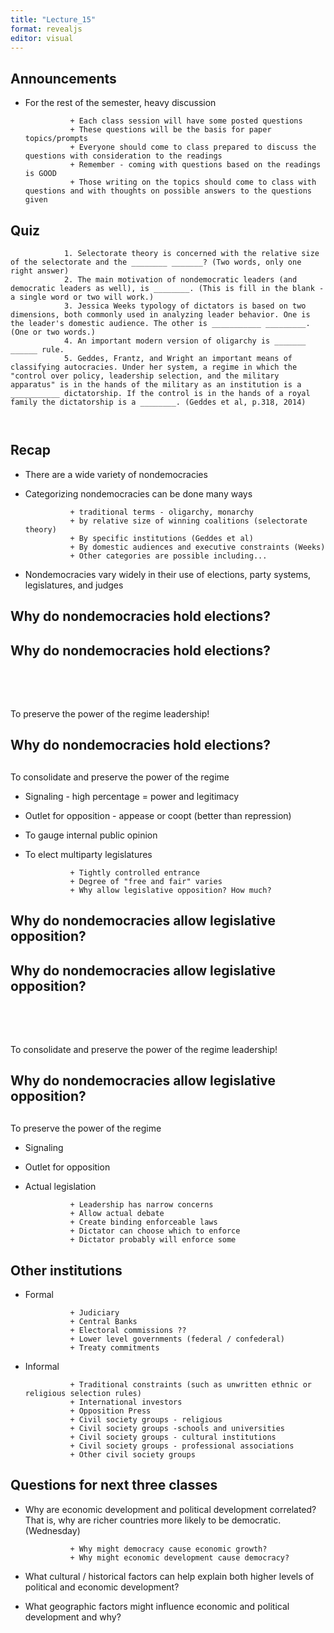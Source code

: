 ```yaml
---
title: "Lecture_15"
format: revealjs
editor: visual
---
```


## Announcements

+ For the rest of the semester, heavy discussion

                + Each class session will have some posted questions
                + These questions will be the basis for paper topics/prompts
                + Everyone should come to class prepared to discuss the questions with consideration to the readings
                + Remember - coming with questions based on the readings is GOOD
                + Those writing on the topics should come to class with questions and with thoughts on possible answers to the questions given

## Quiz

                1. Selectorate theory is concerned with the relative size of the selectorate and the ________ _______? (Two words, only one right answer)
                2. The main motivation of nondemocratic leaders (and democratic leaders as well), is ________. (This is fill in the blank - a single word or two will work.)
                3. Jessica Weeks typology of dictators is based on two dimensions, both commonly used in analyzing leader behavior. One is the leader's domestic audience. The other is ___________ _________. (One or two words.)             
                4. An important modern version of oligarchy is _______ ______ rule.
                5. Geddes, Frantz, and Wright an important means of classifying autocracies. Under her system, a regime in which the "control over policy, leadership selection, and the military apparatus" is in the hands of the military as an institution is a ___________ dictatorship. If the control is in the hands of a royal family the dictatorship is a ________. (Geddes et al, p.318, 2014)
                
                

## Recap

-   There are a wide variety of nondemocracies

-   Categorizing nondemocracies can be done many ways

                  + traditional terms - oligarchy, monarchy
                  + by relative size of winning coalitions (selectorate theory)
                  + By specific institutions (Geddes et al)
                  + By domestic audiences and executive constraints (Weeks)
                  + Other categories are possible including...

-   Nondemocracies vary widely in their use of elections, party systems, legislatures, and judges

## Why do nondemocracies hold elections?

## Why do nondemocracies hold elections?

<p style="background-color: #f1f1f1; color: crimson; font-weight: bold; font-size: 80px">

To preserve the power of the regime leadership!

</p>

## Why do nondemocracies hold elections?

<p style="background-color: #f1f1f1; color: crimson; font-weight: bold; font-size: 30px">

To consolidate and preserve the power of the regime

</p>

-   Signaling - high percentage = power and legitimacy

-   Outlet for opposition - appease or coopt (better than repression)

-   To gauge internal public opinion

-   To elect multiparty legislatures

                  + Tightly controlled entrance
                  + Degree of "free and fair" varies
                  + Why allow legislative opposition? How much?

## Why do nondemocracies allow legislative opposition?

## Why do nondemocracies allow legislative opposition?

<p style="background-color: #f1f1f1; color: crimson; font-weight: bold; font-size: 80px">

To consolidate and preserve the power of the regime leadership!

</p>

## Why do nondemocracies allow legislative opposition?

<p style="background-color: #f1f1f1; color: crimson; font-weight: bold; font-size: 30px">

To preserve the power of the regime

</p>

-   Signaling

-   Outlet for opposition

-   Actual legislation

                  + Leadership has narrow concerns
                  + Allow actual debate 
                  + Create binding enforceable laws
                  + Dictator can choose which to enforce
                  + Dictator probably will enforce some

## Other institutions

-   Formal

                  + Judiciary
                  + Central Banks
                  + Electoral commissions ??
                  + Lower level governments (federal / confederal)
                  + Treaty commitments

-   Informal

                  + Traditional constraints (such as unwritten ethnic or religious selection rules)
                  + International investors
                  + Opposition Press
                  + Civil society groups - religious
                  + Civil society groups -schools and universities
                  + Civil society groups - cultural institutions
                  + Civil society groups - professional associations
                  + Other civil society groups
                  
## Questions for next three classes

+ Why are economic development and political development correlated? That is, why are richer countries more likely to be democratic. (Wednesday)
                
                
                + Why might democracy cause economic growth?
                + Why might economic development cause democracy?
               
+ What cultural / historical factors can help explain both higher levels of political and economic development?

+ What geographic factors might influence economic and political development and why?
                
